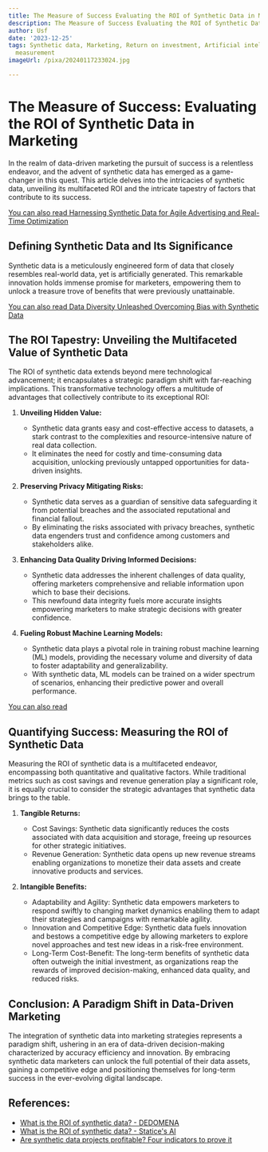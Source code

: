 ```yaml
---
title: The Measure of Success Evaluating the ROI of Synthetic Data in Marketing
description: The Measure of Success Evaluating the ROI of Synthetic Data in Marketing
author: Usf
date: '2023-12-25'
tags: Synthetic data, Marketing, Return on investment, Artificial intelligence, Performance
  measurement
imageUrl: /pixa/20240117233024.jpg

---
```

# **The Measure of Success:  Evaluating the ROI of Synthetic Data in Marketing**

In  the realm of  data-driven marketing the pursuit  of success is a relentless endeavor, and the advent of  synthetic data has emerged as a game-changer in this quest. This article delves into  the intricacies of synthetic data, unveiling its multifaceted ROI and the intricate tapestry of factors that contribute to its  success.

[You can also read Harnessing Synthetic Data for Agile Advertising and Real-Time Optimization](Harnessing%20Synthetic%20Data%20for%20Agile%20Advertising%20and%20Real-Time%20Optimization)


## **Defining Synthetic Data  and Its Significance**

Synthetic data is a meticulously engineered form of data that closely resembles real-world data, yet is artificially generated. This remarkable innovation holds immense promise for marketers, empowering them to unlock a treasure trove of  benefits that were previously unattainable.

[You can also read Data Diversity Unleashed Overcoming Bias with Synthetic Data](Data%20Diversity%20Unleashed%20Overcoming%20Bias%20with%20Synthetic%20Data)


## **The ROI  Tapestry: Unveiling the Multifaceted Value  of Synthetic Data**

The  ROI of synthetic data extends beyond mere technological advancement; it encapsulates a strategic paradigm shift with far-reaching implications. This transformative technology offers a multitude of advantages that collectively  contribute to  its exceptional ROI:

1. **Unveiling Hidden Value:**
   - Synthetic data grants easy and cost-effective access to datasets, a stark  contrast to the complexities and resource-intensive nature of real data collection.
   - It eliminates the need for  costly and time-consuming data acquisition, unlocking previously untapped opportunities for data-driven insights.

2. **Preserving Privacy Mitigating Risks:**
   - Synthetic data serves as a guardian of sensitive data safeguarding it from potential  breaches and the  associated reputational and financial fallout.
    -  By eliminating the risks  associated with privacy breaches, synthetic data engenders trust and confidence among customers and stakeholders alike.

3. **Enhancing  Data  Quality Driving Informed Decisions:**
   - Synthetic data  addresses the inherent challenges of  data quality, offering marketers comprehensive  and reliable information upon which to base their decisions.
    - This newfound data integrity fuels more accurate  insights  empowering marketers to  make strategic decisions with greater confidence.

4. **Fueling Robust Machine Learning Models:**
    - Synthetic data plays a pivotal role  in training robust machine learning (ML) models, providing the necessary volume and diversity of data to foster  adaptability and generalizability.
   - With synthetic data, ML models can be trained on a wider spectrum of scenarios, enhancing their predictive power and overall  performance.

[You can also read ]()


## **Quantifying Success: Measuring the ROI of  Synthetic Data**

Measuring the ROI of synthetic data is a multifaceted endeavor, encompassing both quantitative  and qualitative factors. While traditional metrics  such as cost savings and revenue generation play a significant role, it is equally crucial to consider the  strategic advantages that synthetic data brings to the  table.

1. **Tangible Returns:**
   - Cost Savings: Synthetic data  significantly reduces the costs associated with data acquisition and storage, freeing up resources for other strategic initiatives.
   - Revenue Generation:  Synthetic data opens up new  revenue streams enabling  organizations to monetize their data assets and create  innovative products  and services.

2. **Intangible Benefits:**
   -  Adaptability and Agility: Synthetic data empowers marketers to respond swiftly to changing market dynamics  enabling them to adapt  their strategies and campaigns with remarkable agility.
     - Innovation and Competitive Edge: Synthetic  data fuels innovation and bestows a competitive edge by allowing marketers to explore novel approaches and test new ideas in a risk-free environment.
   - Long-Term Cost-Benefit: The long-term  benefits of  synthetic data often outweigh the initial investment, as organizations reap the rewards of improved decision-making, enhanced data quality, and reduced risks.

## **Conclusion: A Paradigm Shift in  Data-Driven Marketing**

The integration of synthetic data  into marketing  strategies represents a paradigm  shift, ushering in an era of data-driven  decision-making characterized  by accuracy  efficiency  and innovation. By embracing synthetic data marketers can unlock the full potential of their data assets, gaining a competitive edge and positioning themselves for long-term  success in the ever-evolving  digital landscape.

## References:
- [What is the ROI of synthetic data? - DEDOMENA](https://dedomena.ai/blog/what_is_the_roi_of_synthetic_data)
- [What is the ROI of synthetic data? - Statice's AI](https://www.statice.ai/post/what-is-the-roi-of-synthetic-data)
- [Are synthetic data projects profitable? Four indicators to prove it](https://dedomena.ai/blog/are_synthetic_data_project_profitable_four_indicators_to_prove_it)
